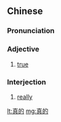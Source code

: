 ==Chinese==
{{zh-forms}}

===Pronunciation===
{{zh-pron
|m=zhēnde
|c=zan1 dik1
|cat=a,a
}}

===Adjective===
{{zh-adj}}

# [[true]]

===Interjection===
{{zh-adj}}

# [[really]]

[[lt:真的]]
[[mg:真的]]